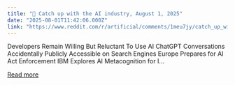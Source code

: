 ```yaml
---
title: "🚨 Catch up with the AI industry, August 1, 2025"
date: "2025-08-01T11:42:06.000Z"
link: "https://www.reddit.com/r/artificial/comments/1meu7jy/catch_up_with_the_ai_industry_august_1_2025/"
---
```


Developers Remain Willing But Reluctant To Use AI
 ChatGPT Conversations Accidentally Publicly Accessible on Search Engines
 Europe Prepares for AI Act Enforcement
 IBM Explores AI Metacognition for I...

[Read more](https://www.reddit.com/r/artificial/comments/1meu7jy/catch_up_with_the_ai_industry_august_1_2025/)
